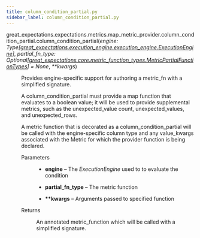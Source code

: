 ```yaml
---
title: column_condition_partial.py
sidebar_label: column_condition_partial.py
---
```



<section class="sphinx-api-doc" id="column-condition-partial">

<dl class="py function">
<dt class="sig sig-object py">
<span class="sig-prename descclassname"><span class="pre">great_expectations.expectations.metrics.map_metric_provider.column_condition_partial.</span></span><span class="sig-name descname"><span class="pre">column_condition_partial</span></span><span class="sig-paren">(</span><em class="sig-param"><span class="n"><span class="pre">engine</span></span><span class="p"><span class="pre">:</span></span><span class="w"> </span><span class="n"><span class="pre">Type</span><span class="p"><span class="pre">[</span></span><a class="reference internal" href="https://docs.greatexpectations.io/docs/0.17.23/reference/api/execution_engine/ExecutionEngine_class#great_expectations.execution_engine.ExecutionEngine" title="great_expectations.execution_engine.execution_engine.ExecutionEngine"><span class="pre">great_expectations.execution_engine.execution_engine.ExecutionEngine</span></a><span class="p"><span class="pre">]</span></span></span></em>, <em class="sig-param"><span class="n"><span class="pre">partial_fn_type</span></span><span class="p"><span class="pre">:</span></span><span class="w"> </span><span class="n"><span class="pre">Optional</span><span class="p"><span class="pre">[</span></span><a class="reference internal" href="https://docs.greatexpectations.io/docs/0.17.23/reference/api/core/metric_function_types/MetricPartialFunctionTypes_class#great_expectations.core.metric_function_types.MetricPartialFunctionTypes" title="great_expectations.core.metric_function_types.MetricPartialFunctionTypes"><span class="pre">great_expectations.core.metric_function_types.MetricPartialFunctionTypes</span></a><span class="p"><span class="pre">]</span></span></span><span class="w"> </span><span class="o"><span class="pre">=</span></span><span class="w"> </span><span class="default_value"><span class="pre">None</span></span></em>, <em class="sig-param"><span class="o"><span class="pre">**</span></span><span class="n"><span class="pre">kwargs</span></span></em><span class="sig-paren">)</span>
</dt>

<dd>
<p>Provides engine-specific support for authoring a metric_fn with a simplified signature.</p>
<p>A column_condition_partial must provide a map function that evaluates to a boolean value; it will be used to provide
supplemental metrics, such as the unexpected_value count, unexpected_values, and unexpected_rows.</p>
<p>A metric function that is decorated as a column_condition_partial will be called with the engine-specific column
type and any value_kwargs associated with the Metric for which the provider function is being declared.</p>
<dl class="field-list simple">
<dt class="field-odd">Parameters
</dt>

<dd class="field-odd"><ul class="simple">
<li><p><strong>engine</strong> – The <cite>ExecutionEngine</cite> used to to evaluate the condition</p></li>
<li><p><strong>partial_fn_type</strong> – The metric function</p></li>
<li><p><strong>**kwargs</strong> – Arguments passed to specified function</p></li>
</ul>
</dd>
<dt class="field-even">Returns
</dt>

<dd class="field-even"><p>An annotated metric_function which will be called with a simplified signature.</p>
</dd>
</dl>
</dd></dl>
</section>